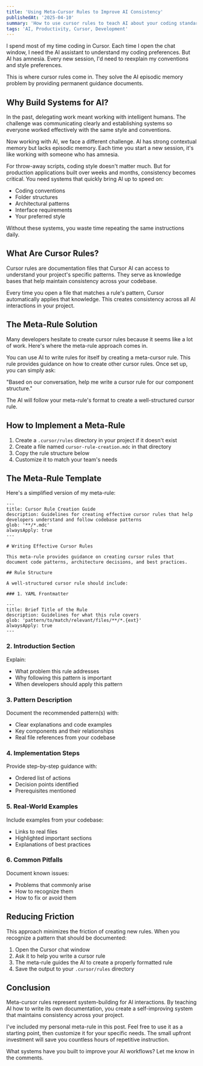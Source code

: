 ```yaml
---
title: 'Using Meta-Cursor Rules to Improve AI Consistency'
publishedAt: '2025-04-10'
summary: 'How to use cursor rules to teach AI about your coding standards, and a meta-rule to help write the rules themselves.'
tags: 'AI, Productivity, Cursor, Development'
---
```


I spend most of my time coding in Cursor. Each time I open the chat window, I need the AI assistant to understand my coding preferences. But AI has amnesia. Every new session, I'd need to reexplain my conventions and style preferences.

This is where cursor rules come in. They solve the AI episodic memory problem by providing permanent guidance documents.

## Why Build Systems for AI?

In the past, delegating work meant working with intelligent humans. The challenge was communicating clearly and establishing systems so everyone worked effectively with the same style and conventions.

Now working with AI, we face a different challenge. AI has strong contextual memory but lacks episodic memory. Each time you start a new session, it's like working with someone who has amnesia.

For throw-away scripts, coding style doesn't matter much. But for production applications built over weeks and months, consistency becomes critical. You need systems that quickly bring AI up to speed on:

- Coding conventions
- Folder structures
- Architectural patterns
- Interface requirements
- Your preferred style

Without these systems, you waste time repeating the same instructions daily.

## What Are Cursor Rules?

Cursor rules are documentation files that Cursor AI can access to understand your project's specific patterns. They serve as knowledge bases that help maintain consistency across your codebase.

Every time you open a file that matches a rule's pattern, Cursor automatically applies that knowledge. This creates consistency across all AI interactions in your project.

## The Meta-Rule Solution

Many developers hesitate to create cursor rules because it seems like a lot of work. Here's where the meta-rule approach comes in.

You can use AI to write rules for itself by creating a meta-cursor rule. This rule provides guidance on how to create other cursor rules. Once set up, you can simply ask:

"Based on our conversation, help me write a cursor rule for our component structure."

The AI will follow your meta-rule's format to create a well-structured cursor rule.

## How to Implement a Meta-Rule

1. Create a `.cursor/rules` directory in your project if it doesn't exist
2. Create a file named `cursor-rule-creation.mdc` in that directory
3. Copy the rule structure below
4. Customize it to match your team's needs

## The Meta-Rule Template

Here's a simplified version of my meta-rule:

```
---
title: Cursor Rule Creation Guide
description: Guidelines for creating effective cursor rules that help developers understand and follow codebase patterns
glob: '**/*.mdc'
alwaysApply: true
---

# Writing Effective Cursor Rules

This meta-rule provides guidance on creating cursor rules that document code patterns, architecture decisions, and best practices.

## Rule Structure

A well-structured cursor rule should include:

### 1. YAML Frontmatter

---
title: Brief Title of the Rule
description: Guidelines for what this rule covers
glob: 'pattern/to/match/relevant/files/**/*.{ext}'
alwaysApply: true
---
```

### 2. Introduction Section

Explain:

- What problem this rule addresses
- Why following this pattern is important
- When developers should apply this pattern

### 3. Pattern Description

Document the recommended pattern(s) with:

- Clear explanations and code examples
- Key components and their relationships
- Real file references from your codebase

### 4. Implementation Steps

Provide step-by-step guidance with:

- Ordered list of actions
- Decision points identified
- Prerequisites mentioned

### 5. Real-World Examples

Include examples from your codebase:

- Links to real files
- Highlighted important sections
- Explanations of best practices

### 6. Common Pitfalls

Document known issues:

- Problems that commonly arise
- How to recognize them
- How to fix or avoid them

## Reducing Friction

This approach minimizes the friction of creating new rules. When you recognize a pattern that should be documented:

1. Open the Cursor chat window
2. Ask it to help you write a cursor rule
3. The meta-rule guides the AI to create a properly formatted rule
4. Save the output to your `.cursor/rules` directory

## Conclusion

Meta-cursor rules represent system-building for AI interactions. By teaching AI how to write its own documentation, you create a self-improving system that maintains consistency across your project.

I've included my personal meta-rule in this post. Feel free to use it as a starting point, then customize it for your specific needs. The small upfront investment will save you countless hours of repetitive instruction.

What systems have you built to improve your AI workflows? Let me know in the comments.

```

```
